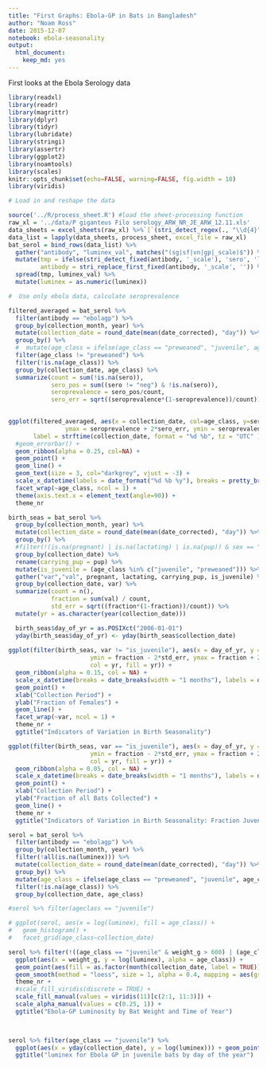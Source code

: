 ```yaml
---
title: "First Graphs: Ebola-GP in Bats in Bangladesh"
author: "Noam Ross"
date: 2015-12-07
notebook: ebola-seasonality
output:
  html_document:
    keep_md: yes
---
```


First looks at the Ebola Serology data
  
```r
library(readxl)
library(readr)
library(magrittr)
library(dplyr)
library(tidyr)
library(lubridate)
library(stringi)
library(assertr)
library(ggplot2)
library(noamtools)
library(scales)
knitr::opts_chunk$set(echo=FALSE, warning=FALSE, fig.width = 10)
library(viridis)
```


```r
# Load in and reshape the data

source('../R/process_sheet.R') #load the sheet-processing function
raw_xl = '../data/P giganteus Filo serology_ARW_NR_JE_ARW_12.11.xls'
data_sheets = excel_sheets(raw_xl) %>%`[`(stri_detect_regex(., "\\d{4}")) %>% `[`(stri_detect_regex(., "Faridpur"))
data_list = lapply(data_sheets, process_sheet, excel_file = raw_xl)
bat_serol = bind_rows(data_list) %>%
  gather("antibody", "luminex_val", matches("(sg|sf|vn|gp|_scale)$")) %>%
  mutate(tmp = ifelse(stri_detect_fixed(antibody, '_scale'), 'sero', 'luminex'),
         antibody = stri_replace_first_fixed(antibody, '_scale', '')) %>%
  spread(tmp, luminex_val) %>%
  mutate(luminex = as.numeric(luminex))

#  Use only ebola data, calculate seroprevalence

filtered_averaged = bat_serol %>%
  filter(antibody == "ebolagp") %>%
  group_by(collection_month, year) %>%
  mutate(collection_date = round_date(mean(date_corrected), "day")) %>%
  group_by() %>%
  #  mutate(age_class = ifelse(age_class == "preweaned", "juvenile", age_class)) %>%
  filter(age_class != "preweaned") %>%
  filter(!is.na(age_class)) %>%
  group_by(collection_date, age_class) %>%
  summarize(count = sum(!is.na(sero)),
            sero_pos = sum((sero != "neg") & !is.na(sero)),
            seroprevalence = sero_pos/count,
            sero_err = sqrt((seroprevalence*(1-seroprevalence))/count))
  
```

```r
ggplot(filtered_averaged, aes(x = collection_date, col=age_class, y=seroprevalence, fill = age_class,
                ymax = seroprevalence + 2*sero_err, ymin = seroprevalence - 2*sero_err,
       label = strftime(collection_date, format = "%d %b", tz = "UTC" ))) +
  #geom_errorbar() +
  geom_ribbon(alpha = 0.25, col=NA) +
  geom_point() +
  geom_line() +
  geom_text(size = 3, col="darkgrey", vjust = -3) +
  scale_x_datetime(labels = date_format("%d %b %y"), breaks = pretty_breaks(24), expand = c(0,0)) +
  facet_wrap(~age_class, ncol = 1) + 
  theme(axis.text.x = element_text(angle=90)) +
  theme_nr
```


```r
birth_seas = bat_serol %>%
  group_by(collection_month, year) %>% 
  mutate(collection_date = round_date(mean(date_corrected), "day")) %>% 
  group_by() %>%
  #filter(!(is.na(pregnant) | is.na(lactating) | is.na(pup)) & sex == "F") %>% 
  group_by(collection_date) %>%
  rename(carrying_pup = pup) %>% 
  mutate(is_juvenile = (age_class %in% c("juvenile", "preweaned"))) %>% 
  gather("var","val", pregnant, lactating, carrying_pup, is_juvenile) %>% 
  group_by(collection_date, var) %>% 
  summarize(count = n(),
            fraction = sum(val) / count,
            std_err = sqrt((fraction*(1-fraction))/count)) %>% 
  mutate(yr = as.character(year(collection_date)))

  birth_seas$day_of_yr = as.POSIXct("2006-01-01")
  yday(birth_seas$day_of_yr) <- yday(birth_seas$collection_date)
                 
ggplot(filter(birth_seas, var != "is_juvenile"), aes(x = day_of_yr, y = fraction, 
                       ymin = fraction - 2*std_err, ymax = fraction + 2*std_err,
                       col = yr, fill = yr)) +
  geom_ribbon(alpha = 0.15, col = NA) +
  scale_x_datetime(breaks = date_breaks(width = "1 months"), labels = date_format("%b")) +
  geom_point() +
  xlab("Collection Period") +
  ylab("Fraction of Females") +
  geom_line() +
  facet_wrap(~var, ncol = 1) +
  theme_nr +
  ggtitle("Indicators of Variation in Birth Seasonality")
```

```r
ggplot(filter(birth_seas, var == "is_juvenile"), aes(x = day_of_yr, y = fraction, 
                       ymin = fraction - 2*std_err, ymax = fraction + 2*std_err,
                       col = yr, fill = yr)) +
  geom_ribbon(alpha = 0.05, col = NA) +
  scale_x_datetime(breaks = date_breaks(width = "1 months"), labels = date_format("%b")) +
  geom_point() +
  xlab("Collection Period") +
  ylab("Fraction of all Bats Collected") +
  geom_line() +
  theme_nr +
  ggtitle("Indicators of Variation in Birth Seasonality: Fraction Juveniles")
```

```r
serol = bat_serol %>%
  filter(antibody == "ebolagp") %>% 
  group_by(collection_month, year) %>% 
  filter(!all(is.na(luminex))) %>% 
  mutate(collection_date = round_date(mean(date_corrected), "day")) %>% 
  group_by() %>% 
  mutate(age_class = ifelse(age_class == "preweaned", "juvenile", age_class)) %>% 
  filter(!is.na(age_class)) %>% 
  group_by(collection_date, age_class)

#serol %>% filter(ageclass == "juvenile")

# ggplot(serol, aes(x = log(luminex), fill = age_class)) +
#   geom_histogram() +
#   facet_grid(age_class~collection_date)

serol %>% filter(!((age_class == "juvenile" & weight_g > 600) | (age_class == "adult" & weight_g < 250))) %>% 
  ggplot(aes(x = weight_g, y = log(luminex), alpha = age_class)) +
  geom_point(aes(fill = as.factor(month(collection_date, label = TRUE))), size = 4, shape = 21, color = "black") +
  geom_smooth(method = "loess", size = 1, alpha = 0.4, mapping = aes(group = age_class), fill = viridis(12)[2], color = viridis(11)[2]) + 
  theme_nr +
  #scale_fill_viridis(discrete = TRUE) +
  scale_fill_manual(values = viridis(11)[c(2:1, 11:3)]) +
  scale_alpha_manual(values = c(0.25, 1)) +
  ggtitle("Ebola-GP Luminosity by Bat Weight and Time of Year")
  


serol %>% filter(age_class == "juvenile") %>% 
  ggplot(aes(x = yday(collection_date), y = log(luminex))) + geom_point() + geom_smooth(method="loess") + theme_nr +
  ggtitle("luminex for Ebola GP in juvenile bats by day of the year")
```
